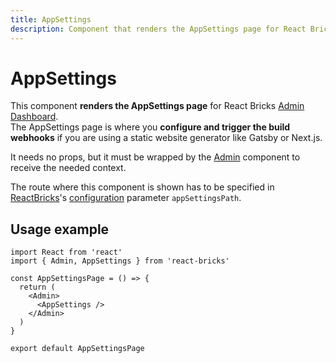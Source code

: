 ```yaml
---
title: AppSettings
description: Component that renders the AppSettings page for React Bricks Admin Dashboard
---
```


# AppSettings

This component **renders the AppSettings page** for React Bricks [Admin Dashboard](/docs/admin-dashboard/overview).  
The AppSettings page is where you **configure and trigger the build webhooks** if you are using a static website generator like Gatsby or Next.js.

It needs no props, but it must be wrapped by the [Admin](admin) component to receive the needed context.

The route where this component is shown has to be specified in [ReactBricks](react-bricks)'s [configuration](/docs/configuration/configuration) parameter `appSettingsPath`.

## Usage example

```tsx highlight=2,7
import React from 'react'
import { Admin, AppSettings } from 'react-bricks'

const AppSettingsPage = () => {
  return (
    <Admin>
      <AppSettings />
    </Admin>
  )
}

export default AppSettingsPage
```

